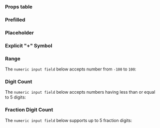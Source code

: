 
<Meta of={Stories} name="Docs"/>
<Sb.Intro of={NumericInputField} propsType={NumericInputFieldProps} supportedPlatforms={["iOS", "Web"]}/>
<Canvas of={Stories.Playground} sourceState={"none"}/>

### Props table
<Controls of={Stories.Playground}/>

### Prefilled
<Canvas of={Stories.Prefilled}/>

### Placeholder
<Canvas of={Stories.Placeholder}/>

### Explicit "+" Symbol
<Canvas of={Stories.ExplicitPlusSymbol}/>

### Range
The `numeric input field` below accepts number from `-100` to `100`:
<Canvas of={Stories.Range}/>

### Digit Count
The `numeric input field` below accepts numbers having less than or equal to 5 digits:
<Canvas of={Stories.DigitCount}/>

### Fraction Digit Count
The `numeric input field` below supports up to 5 fraction digits:
<Canvas of={Stories.FractionDigitCount}/>
